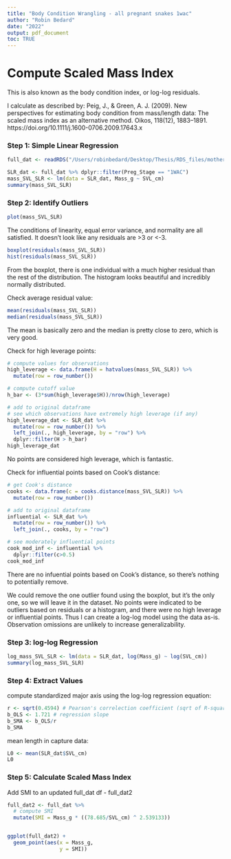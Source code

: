 ```yaml
---
title: "Body Condition Wrangling - all pregnant snakes 1wac"
author: "Robin Bedard"
date: "2022"
output: pdf_document
toc: TRUE
---
```


# Compute Scaled Mass Index

This is also known as the body condition index, or log-log residuals.

I calculate as described by: Peig, J., & Green, A. J. (2009). New perspectives for estimating body condition from mass/length data: The scaled mass index as an alternative method. Oikos, 118(12), 1883–1891. https://doi.org/10.1111/j.1600-0706.2009.17643.x

### Step 1: Simple Linear Regression

```r
full_dat <- readRDS("/Users/robinbedard/Desktop/Thesis/RDS_files/mother_data_all_final_8.RDS")

SLR_dat <- full_dat %>% dplyr::filter(Preg_Stage == "1WAC")
mass_SVL_SLR <- lm(data = SLR_dat, Mass_g ~ SVL_cm)
summary(mass_SVL_SLR)
```


### Step 2: Identify Outliers

```r
plot(mass_SVL_SLR)
```

The conditions of linearity, equal error variance, and normality are all satisfied. It doesn't look like any residuals are >3 or <-3.

```r
boxplot(residuals(mass_SVL_SLR))
hist(residuals(mass_SVL_SLR))
```

From the boxplot, there is one individual with a much higher residual than the rest of the distribution. The histogram looks beautiful and incredibly normally distributed.

Check average residual value:

```r
mean(residuals(mass_SVL_SLR))
median(residuals(mass_SVL_SLR))
```

The mean is basically zero and the median is pretty close to zero, which is very good.

Check for high leverage points:

```r
# compute values for observations 
high_leverage <- data.frame(H = hatvalues(mass_SVL_SLR)) %>% 
  mutate(row = row_number())

# compute cutoff value 
h_bar <- (3*sum(high_leverage$H))/nrow(high_leverage)

# add to original dataframe 
# see which observations have extremely high leverage (if any)
high_leverage_dat <- SLR_dat %>%
  mutate(row = row_number()) %>%
  left_join(., high_leverage, by = "row") %>%
  dplyr::filter(H > h_bar) 
high_leverage_dat
```

No points are considered high leverage, which is fantastic.

Check for influential points based on Cook's distance:

```r
# get Cook's distance 
cooks <- data.frame(c = cooks.distance(mass_SVL_SLR)) %>% 
  mutate(row = row_number())

# add to original dataframe 
influential <- SLR_dat %>%
  mutate(row = row_number()) %>% 
  left_join(., cooks, by = "row")

# see moderately influential points 
cook_mod_inf <- influential %>% 
  dplyr::filter(c>0.5) 
cook_mod_inf
```

There are no infuential points based on Cook's distance, so there's nothing to potentially remove.

We could remove the one outlier found using the boxplot, but it's the only one, so we will leave it in the dataset. No points were indicated to be outliers based on residuals or a histogram, and there were no high leverage or influential points. Thus I can create a log-log model using the data as-is. Observation omissions are unlikely to increase generalizability.


 
### Step 3: log-log Regression

```r
log_mass_SVL_SLR <- lm(data = SLR_dat, log(Mass_g) ~ log(SVL_cm))
summary(log_mass_SVL_SLR)
```


### Step 4: Extract Values

compute standardized major axis using the log-log regression equation:

```r
r <- sqrt(0.4594) # Pearson's correlection coefficient (sqrt of R-squared)
b_OLS <- 1.721 # regression slope
b_SMA <- b_OLS/r
b_SMA
```

mean length in capture data:

```r
L0 <- mean(SLR_dat$SVL_cm)
L0
```


### Step 5: Calculate Scaled Mass Index

Add SMI to an updated full_dat df - full_dat2

```r
full_dat2 <- full_dat %>%
  # compute SMI
  mutate(SMI = Mass_g * ((78.685/SVL_cm) ^ 2.539133))


ggplot(full_dat2) + 
  geom_point(aes(x = Mass_g,
                 y = SMI))
```









